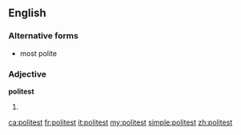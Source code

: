 ==English==

===Alternative forms===
* most polite

===Adjective===
'''politest'''

# {{en-superlative of|polite}}

[[ca:politest]]
[[fr:politest]]
[[it:politest]]
[[my:politest]]
[[simple:politest]]
[[zh:politest]]